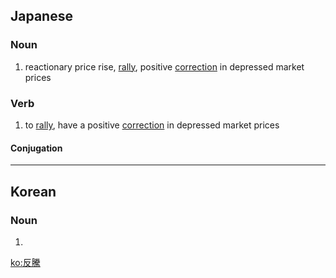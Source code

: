 ==Japanese==
{{ja-kanjitab|はん|とう|yomi=on}}

===Noun===
{{ja-noun|はんとう}}
# {{lb|ja|stock market|sort=はんとう}} reactionary price rise, [[rally]], positive [[correction]] in depressed market prices

===Verb===
{{ja-verb-suru|はんとう}}
# {{lb|ja|stock market|sort=はんとう}} to [[rally]], have a positive [[correction]] in depressed market prices

====Conjugation====
{{ja-suru|はんとう}}

----

==Korean==
{{ko-hanjatab}}

===Noun===
{{ko-noun|hangeul=반등}}

# {{hanja form of|반등|rebound}}

[[ko:反騰]]